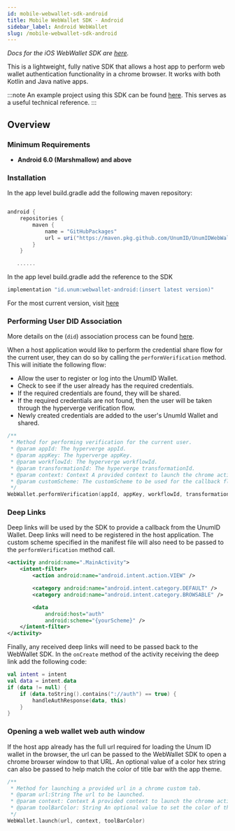 ```yaml
---
id: mobile-webwallet-sdk-android
title: Mobile WebWallet SDK - Android
sidebar_label: Android WebWallet
slug: /mobile-webwallet-sdk-android
---
```



*Docs for the iOS WebWallet SDK are [here](mobile-webwallet-sdk-ios).*

This is a lightweight, fully native SDK that allows a host app to perform web wallet authentication functionality in a chrome browser. It works with both Kotlin and Java native apps.

:::note
An example project using this SDK can be found [here](https://github.com/UnumID/UnumIdWebAuth-Android/). This serves as a useful technical reference.
:::

## Overview

### Minimum Requirements
- **Android 6.0 (Marshmallow) and above**

### Installation

In the app level build.gradle add the following maven repository:

```groovy

android {
    repositories {
        maven {
            name = "GitHubPackages"
            url = uri("https://maven.pkg.github.com/UnumID/UnumIDWebWallet-android")
        }
    }

   ......
```

In the app level build.gradle add the reference to the SDK

```groovy
implementation "id.unum:webwallet-android:(insert latest version)"
```

For the most current version, visit [here](https://github.com/UnumID/UnumIDWebWallet-android/packages/1603052)

### Performing User DID Association

More details on the <Tip type="DID"/> (`did`) association process can be found [here](https://docs.unumid.co/quick-start-guide#associate-users-with-dids).

When a host application would like to perform the credential share flow for the current user, they can do so by calling the `performVerification` method. This will initiate the following flow:
 - Allow the user to register or log into the UnumID Wallet.
 - Check to see if the user already has the required credentials.
 - If the required credentials are found, they will be shared.
 - If the required credentials are not found, then the user will be taken through the hyperverge verification flow.
 - Newly created credentials are added to the user's UnumId Wallet and shared.

``` kotlin
/**
 * Method for performing verification for the current user.
 * @param appId: The hyperverge appId.
 * @param appKey: The hyperverge appKey.
 * @param workflowId: The hyperverge workflowId.
 * @param transformationId: The hyperverge transformationId.
 * @param context: Context A provided context to launch the chrome activity.
 * @param customScheme: The customScheme to be used for the callback flow.
 */
WebWallet.performVerification(appId, appKey, workflowId, transformationId, context, customScheme)
```
### Deep Links

Deep links will be used by the SDK to provide a callback from the UnumID Wallet. Deep links will need to be registered in the host application. The custom scheme specified in the manifest file will also need to be passed to the `performVerification` method call.


```xml
<activity android:name=".MainActivity">
    <intent-filter>
        <action android:name="android.intent.action.VIEW" />

        <category android:name="android.intent.category.DEFAULT" />
        <category android:name="android.intent.category.BROWSABLE" />

        <data
            android:host="auth"
            android:scheme="{yourScheme}" />
    </intent-filter>
</activity>
```

Finally, any received deep links will need to be passed back to the WebWallet SDK. In the `onCreate` method of the activity receiving the deep link add the following code:

```kotlin
val intent = intent
val data = intent.data
if (data != null) {
    if (data.toString().contains("://auth") == true) {
        handleAuthResponse(data, this)
    }
}
```


### Opening a web wallet web auth window

If the host app already has the full url required for loading the Unum ID wallet in the browser, the url can be passed to the WebWallet SDK to open a chrome browser window to that URL.  An optional value of a color hex string can also be passed to help match the color of title bar with the app theme.

``` kotlin
/**
 * Method for launching a provided url in a chrome custom tab.
 * @param url:String The url to be launched.
 * @param context: Context A provided context to launch the chrome activity.
 * @param toolBarColor: String An optional value to set the color of the chrome tool bar. This should be in hex form "#202020".
 */
WebWallet.launch(url, context, toolBarColor)
```

